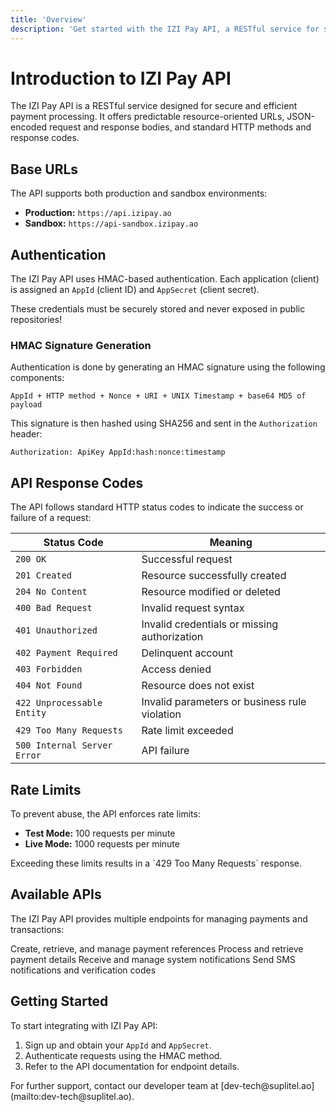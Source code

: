 ```yaml
---
title: 'Overview'
description: 'Get started with the IZI Pay API, a RESTful service for seamless payment processing.'
---
```


# Introduction to IZI Pay API

The IZI Pay API is a RESTful service designed for secure and efficient payment processing. It offers predictable resource-oriented URLs, JSON-encoded request and response bodies, and standard HTTP methods and response codes.

## Base URLs

The API supports both production and sandbox environments:

- **Production:** `https://api.izipay.ao`
- **Sandbox:** `https://api-sandbox.izipay.ao`

## Authentication

The IZI Pay API uses HMAC-based authentication. Each application (client) is assigned an `AppId` (client ID) and `AppSecret` (client secret).

<Warning>
    These credentials must be securely stored and never exposed in public repositories!
</Warning>

### HMAC Signature Generation

Authentication is done by generating an HMAC signature using the following components:

```plaintext
AppId + HTTP method + Nonce + URI + UNIX Timestamp + base64 MD5 of payload
```

This signature is then hashed using SHA256 and sent in the `Authorization` header:

```plaintext
Authorization: ApiKey AppId:hash:nonce:timestamp
```

## API Response Codes

The API follows standard HTTP status codes to indicate the success or failure of a request:

| Status Code                 | Meaning                                       |
|-----------------------------|-----------------------------------------------|
| `200 OK`                    | Successful request                            |
| `201 Created`               | Resource successfully created                 |
| `204 No Content`            | Resource modified or deleted                  |
| `400 Bad Request`           | Invalid request syntax                        |
| `401 Unauthorized`          | Invalid credentials or missing authorization  |
| `402 Payment Required`      | Delinquent account                            |
| `403 Forbidden`             | Access denied                                 |
| `404 Not Found`             | Resource does not exist                       |
| `422 Unprocessable Entity`  | Invalid parameters or business rule violation |
| `429 Too Many Requests`     | Rate limit exceeded                           |
| `500 Internal Server Error` | API failure                                   |

## Rate Limits

To prevent abuse, the API enforces rate limits:

- **Test Mode:** 100 requests per minute
- **Live Mode:** 1000 requests per minute

<Warning>
    Exceeding these limits results in a `429 Too Many Requests` response.
</Warning>

## Available APIs

The IZI Pay API provides multiple endpoints for managing payments and transactions:

<CardGroup cols={2}>
    <Card title="References API" icon="link" href="/api-reference/references/create-reference">
        Create, retrieve, and manage payment references
    </Card>
    <Card title="Payments API" icon="credit-card" href="/api-reference/payments/list-payments">
        Process and retrieve payment details
    </Card>
    <Card title="Notifications API" icon="bell" href="/api-reference/notifications/list-notifications">
        Receive and manage system notifications
    </Card>
    <Card title="SMS API" icon="message" href="/api-reference/sms/authentication">
        Send SMS notifications and verification codes
    </Card>
</CardGroup>

## Getting Started

To start integrating with IZI Pay API:

1. Sign up and obtain your `AppId` and `AppSecret`.
2. Authenticate requests using the HMAC method.
3. Refer to the API documentation for endpoint details.

<Tip>
    For further support, contact our developer team at [dev-tech@suplitel.ao](mailto:dev-tech@suplitel.ao).
</Tip>
